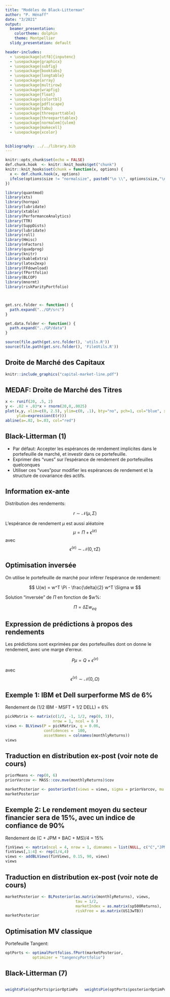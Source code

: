 ```yaml
---
title: "Modèles de Black-Litterman"
author: "P. Hénaff"
date: "3/2021"
output:
  beamer_presentation:
    colortheme: dolphin
    theme: Montpellier
  slidy_presentation: default

header-includes:
  - \usepackage[utf8]{inputenc}
  - \usepackage{graphicx}
  - \usepackage{subfig}
  - \usepackage{booktabs}
  - \usepackage{longtable}
  - \usepackage{array}
  - \usepackage{multirow}
  - \usepackage{wrapfig}
  - \usepackage{float}
  - \usepackage{colortbl}
  - \usepackage{pdflscape}
  - \usepackage{tabu}
  - \usepackage{threeparttable}
  - \usepackage{threeparttablex}
  - \usepackage[normalem]{ulem}
  - \usepackage{makecell}
  - \usepackage{xcolor}

  
bibliography: ../../library.bib
---
```


```r
knitr::opts_chunk$set(echo = FALSE)
def.chunk.hook  <- knitr::knit_hooks$get("chunk")
knitr::knit_hooks$set(chunk = function(x, options) {
  x <- def.chunk.hook(x, options)
  ifelse(options$size != "normalsize", paste0("\n \\", options$size,"\n\n", x, "\n\n \\normalsize"), x)
})
```

```r
library(quantmod)
library(xts)
library(hornpa)
library(lubridate)
library(xtable)
library(PerformanceAnalytics)
library(TTR)
library(SuppDists)
library(lubridate)
library(roll)
library(Hmisc)
library(nFactors)
library(quadprog)
library(knitr)
library(kableExtra)
library(latex2exp)
library(FFdownload)
library(fPortfolio)
library(BLCOP)
library(mnormt)
library(riskParityPortfolio)



get.src.folder <- function() {
  path.expand("../GP/src")
}

get.data.folder <- function() {
  path.expand("../GP/data")
}

source(file.path(get.src.folder(), 'utils.R'))
source(file.path(get.src.folder(), 'FileUtils.R'))
```

## Droite de Marché des Capitaux

```r
knitr::include_graphics("capital-market-line.pdf")
```

## MEDAF: Droite de Marché des Titres

```r
x <- runif(20, .5, 2)
y <- .02 + .03*x + rnorm(20,0,.0025)
plot(x,y, xlim=c(0, 2.5), ylim=c(0, .1), bty="no", pch=1, col="blue", xlab=expression(beta),
     ylab=expression(E(r)))
abline(a=.02, b=.03, col="red")
```


## Black-Litterman (1)

+ Par défaut: Accepter les espérances de rendement implicites dans le 
portefeuille de marché, et investir dans ce portefeuille.
+ Exprimer des "vues" sur l'espérance de rendement de portefeuilles quelconques
+ Utiliser ces "vues"pour modifier les espérances de rendement et la structure de covariance des actifs.


## Information ex-ante

Distribution des rendements:

$$
r \sim \mathcal{N}(\mu, \Sigma)
$$

L'espérance de rendement $\mu$ est aussi aléatoire
$$
\mu = \Pi + \epsilon^{(e)}
$$
avec
$$
\epsilon^{(e)} \sim \mathcal{N}(0, \tau \Sigma)
$$

## Optimisation inversée

On utilise le portefeuille de marché pour inférer l'espérance de rendement:

$$
U(w) = w^T \Pi - \frac{\delta}{2} w^T \Sigma w
$$

Solution "inversée" de $\Pi$ en fonction de $w%:

$$
\Pi = \delta \Sigma w_{eq}
$$

## Expression de prédictions à propos des rendements

Les prédictions sont exprimées par des portefeuilles dont on donne le rendement, avec une marge d'erreur.

$$
P \mu = Q + \epsilon^{(v)}
$$

avec 
$$
\epsilon^{(v)} \sim \mathcal{N}(0, \Omega)
$$

## Exemple 1: IBM et Dell surperforme MS de 6%

Rendement de (1/2 IBM - MSFT + 1/2 DELL) = 6%


\tiny
```r
pickMatrix <- matrix(c(1/2, -1, 1/2, rep(0, 3)), 
                     nrow = 1, ncol = 6 )
views <- BLViews(P = pickMatrix, q = 0.06,
                 confidences =  100, 
                 assetNames = colnames(monthlyReturns))
views
```
\normalsize

## Traduction en distribution ex-post (voir note de cours)

\tiny
```r
priorMeans <- rep(0, 6)
priorVarcov <- MASS::cov.mve(monthlyReturns)$cov

marketPosterior <- posteriorEst(views = views, sigma = priorVarcov, mu = priorMeans, tau = 1/2)
marketPosterior
```
\normalsize

## Exemple 2: Le rendement moyen du secteur financier sera de 15%, avec un indice de confiance de 90%

Rendement de (C + JPM + BAC + MS)/4 = 15%
\tiny
```r
finViews <- matrix(ncol = 4, nrow = 1, dimnames = list(NULL, c("C","JPM","BAC","MS")))
finViews[,1:4] <- rep(1/4,4)
views <- addBLViews(finViews, 0.15, 90, views)
views
```
\normalsize

## Traduction en distribution ex-post (voir note de cours)

\tiny
```r
marketPosterior <- BLPosterior(as.matrix(monthlyReturns), views,
                               tau = 1/2, 
                               marketIndex = as.matrix(sp500Returns),
                               riskFree = as.matrix(US13wTB))
marketPosterior
```
\normalsize

## Optimisation MV classique

Portefeuille Tangent:

\tiny
```r
optPorts <- optimalPortfolios.fPort(marketPosterior, 
            optimizer = "tangencyPortfolio")
```
\normalsize

## Black-Litterman (7)

:::: columns

::: column

```r
weightsPie(optPorts$priorOptimPortfolio)
```
:::

::: column
```r
weightsPie(optPorts$posteriorOptimPortfolio)
```
:::

::::

